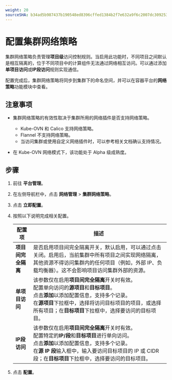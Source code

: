 ```yaml
---
weight: 20
sourceSHA: b34ad5b987437b190548ed8396cffed1384b2f7e632a9f6c2007dc30925337c3
---
```


# 配置集群网络策略

集群网络策略负责管理**项目级**访问控制规则。当启用此功能时，不同项目之间默认是相互隔离的，位于不同项目中的计算组件无法通过网络相互访问。可以通过添加**单项目访问**或**IP段访问**规则实现通信。

配置完成后，集群网络策略将同步到集群下的命名空间，并可以在容器平台的**网络策略**功能模块中查看。

## 注意事项

- 集群网络策略的有效性取决于集群所用的网络插件是否支持网络策略。

  - Kube-OVN 和 Calico 支持网络策略。
  - Flannel 不支持网络策略。
  - 当访问集群或使用自定义网络插件时，可以参考相关文档确认支持情况。

- 在 Kube-OVN 网络模式下，该功能处于 Alpha 级成熟度。

## 步骤

1. 前往 **平台管理**。

2. 在左侧导航栏中，点击 **网络管理** > **集群网络策略**。

3. 点击 **立即配置**。

4. 按照以下说明完成相关配置。

   | 配置项                                     | 描述                                                                                                                                                                                                                                                                                                                                                                                                                                                          |
   | ----------------------------------------- | ------------------------------------------------------------------------------------------------------------------------------------------------------------------------------------------------------------------------------------------------------------------------------------------------------------------------------------------------------------------------------------------------------------------------------------------------------------------- |
   | **项目间完全隔离**                         | 是否启用项目间完全隔离开关，默认启用，可以通过点击关闭。启用后，当前集群中所有项目之间实现网络隔离，其他资源不得访问集群内的任何项目（例如，外部 IP、负载均衡器）。这不会影响项目访问集群外部的资源。                                                                                                                                                                                                                                     |
   | **单项目访问**                             | 该参数仅在启用**项目间完全隔离**开关时有效。<br />配置单向访问的**源项目**和**目标项目**。<br />点击**添加**以添加配置信息，支持多个记录。<br />在**源项目**下拉框中，选择将访问目标项目的项目，或选择所有项目；在**目标项目**下拉框中，选择要访问的目标项目。                                                                                                   |
   | **IP段访问**                               | 该参数仅在启用**项目间完全隔离**开关时有效。<br />配置特定的**IP/段**和**目标项目**进行单向访问。<br />点击**添加**以添加配置信息，支持多个记录。<br />在**源 IP 段**输入框中，输入要访问目标项目的 IP 或 CIDR 段；在**目标项目**下拉框中，选择要访问的目标项目。                                                                                                           |

5. 点击 **配置**。
